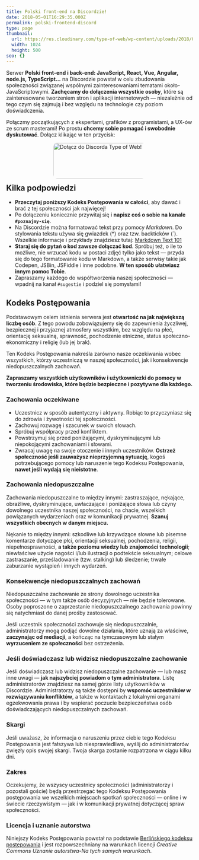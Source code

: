 ```yaml
---
title: Polski front-end na Discordzie!
date: 2018-05-01T16:29:35.000Z
permalink: polski-frontend-discord
type: page
thumbnail:
  url: https://res.cloudinary.com/type-of-web/wp-content/uploads/2018/05/Discord-Feature-Graphic.png
  width: 1024
  height: 500
seo: {}
---
```


Serwer **Polski front-end i back-end: JavaScript, React, Vue, Angular, node.js, TypeScript…** na Discordzie powstał w celu zbudowania społeczności związanej wspólnymi zainteresowaniami tematami około-JavaScriptowymi. **Zachęcamy do dołączenia wszystkie osoby**, które są zainteresowane tworzeniem stron i aplikacji internetowych — niezależnie od tego czym się zajmują i bez względu na technologie czy poziom doświadczenia.

Połączmy początkujących z ekspertami, grafików z programistami, a UX-ów ze scrum masterami! Po prostu **chcemy sobie pomagać i swobodnie dyskutować**. Dołącz klikając w ten przycisk:

<a href="https://discord.gg/va2NhBv" style="display: block; margin: 0 auto; width: 250px; height: 80px;">
  <img
    src="https://res.cloudinary.com/type-of-web/wp-content/uploads/2018/05/discord-join-button-300x96.png"
    alt="Dołącz do Discorda Type of Web!"
    title="Dołącz do Discorda Type of Web!"
    width="300"
    height="96"
    style="border-radius: 10px;"
  />
</a>

## Kilka podpowiedzi

- **Przeczytaj poniższy Kodeks Postępowania w całości**, aby dawać i brać z tej społeczności jak najwięcej!
- Po dołączeniu koniecznie przywitaj się i **napisz coś o sobie na kanale `#poznajmy-się`**.
- Na Discordzie można formatować tekst przy pomocy _Markdown_. Do stylowania tekstu używa się gwiazdek (\*) oraz tzw. backticków (`). Wszelkie informacje i przykłady znajdziesz tutaj: [Markdown Text 101](https://support.discordapp.com/hc/en-us/articles/210298617-Markdown-Text-101-Chat-Formatting-Bold-Italic-Underline-)
- **Staraj się do pytań o kod zawsze dołączać kod**. Spróbuj też, o ile to możliwe, nie wrzucać kodu w postaci zdjęć tylko jako tekst — przyda się do tego formatowanie kodu w Markdown, a także serwisy takie jak Codepen, JSBin, JSFiddle i inne podobne. **W ten sposób ułatwiasz innym pomoc Tobie**.
- Zapraszamy każdego do współtworzenia naszej społeczności — wpadnij na kanał `#sugestie` i podziel się pomysłami!

## Kodeks Postępowania

Podstawowym celem istnienia serwera jest **otwartość na jak największą liczbę osób**. Z tego powodu zobowiązujemy się do zapewnienia życzliwej, bezpiecznej i przyjaznej atmosfery wszystkim, bez względu na płeć, orientację seksualną, sprawność, pochodzenie etniczne, status społeczno-ekonomiczny i religię (lub jej brak).

Ten Kodeks Postępowania nakreśla zarówno nasze oczekiwania wobec wszystkich, którzy uczestniczą w naszej społeczności, jak i konsekwencje niedopuszczalnych zachowań.

**Zapraszamy wszystkich użytkowników i użytkowniczki do pomocy w tworzeniu środowiska, które będzie bezpieczne i pozytywne dla każdego.**

### Zachowania oczekiwane

- Uczestnicz w sposób autentyczny i aktywny. Robiąc to przyczyniasz się do zdrowia i żywotności tej społeczności.
- Zachowuj rozwagę i szacunek w swoich słowach.
- Spróbuj współpracy przed konfliktem.
- Powstrzymuj się przed poniżającymi, dyskryminującymi lub niepokojącymi zachowaniami i słowami.
- Zwracaj uwagę na swoje otoczenie i innych uczestników. **Ostrzeż społeczność jeśli zauważysz nieprzyjemną sytuację**, kogoś potrzebującego pomocy lub naruszenie tego Kodeksu Postępowania, **nawet jeśli wydają się nieistotne**.

### Zachowania niedopuszczalne

Zachowania niedopuszczalne to między innymi: zastraszające, nękające, obraźliwe, dyskryminujące, uwłaczające i poniżające słowa lub czyny dowolnego uczestnika naszej społeczności, na chacie, wszelkich powiązanych wydarzeniach oraz w komunikacji prywatnej. **Szanuj wszystkich obecnych w danym miejscu.**

Nękanie to między innymi: szkodliwe lub krzywdzące słowne lub pisemne komentarze dotyczące płci, orientacji seksualnej, pochodzenia, religii, niepełnosprawności, **a także poziomu wiedzy lub znajomości technologii**; niewłaściwe użycie nagości i/lub ilustracji o podtekście seksualnym; celowe zastraszanie, prześladowanie (tzw. stalking) lub śledzenie; trwałe zaburzanie wystąpień i innych wydarzeń.

### Konsekwencje niedopuszczalnych zachowań

Niedopuszczalne zachowanie ze strony dowolnego uczestnika społeczności — w tym także osób decyzyjnych — nie będzie tolerowane. Osoby poproszone o zaprzestanie niedopuszczalnego zachowania powinny się natychmiast do danej prośby zastosować.

Jeśli uczestnik społeczności zachowuje się niedopuszczalnie, administratorzy mogą podjąć dowolne działania, które uznają za właściwe, **zaczynając od mediacji**, a kończąc na tymczasowym lub stałym **wyrzuceniem ze społeczności** bez ostrzeżenia.

### Jeśli doświadczasz lub widzisz niedopuszczalne zachowanie

Jeśli doświadczasz lub widzisz niedopuszczalne zachowanie — lub masz inne uwagi — **jak najszybciej powiadom o tym administratora**. Listę administratorów znajdziesz na samej górze listy użytkowników w Discordzie. Administratorzy są także dostępni by **wspomóc uczestników w rozwiązywaniu konfliktów**, a także w kontaktach z lokalnymi organami egzekwowania prawa i by wspierać poczucie bezpieczeństwa osób doświadczających niedopuszczalnych zachowań.

### Skargi

Jeśli uważasz, że informacja o naruszeniu przez ciebie tego Kodeksu Postępowania jest fałszywa lub niesprawiedliwa, wyślij do administratorów zwięzły opis swojej skargi. Twoja skarga zostanie rozpatrzona w ciągu kilku dni.

### Zakres

Oczekujemy, że wszyscy uczestnicy społeczności (administratorzy i pozostali goście) będą przestrzegać tego Kodeksu Postępowania postępowania we wszelkich miejscach spotkań społeczności — online i w świecie rzeczywistym — jak i w komunikacji prywatnej dotyczącej spraw społeczności.

### Licencja i uznanie autorstwa

Niniejszy Kodeks Postępowania powstał na podstawie [Berlińskiego kodeksu postępowania](https://berlincodeofconduct.org/pl/) i jest rozpowszechniany na warunkach licencji _Creative Commons Uznanie autorstwa-Na tych samych warunkach_.
